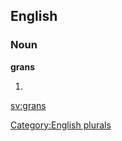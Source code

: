 
==English==

===Noun===
'''grans'''

# {{plural of|[[gran]]}}

[[Category:English plurals]]

[[sv:grans]]